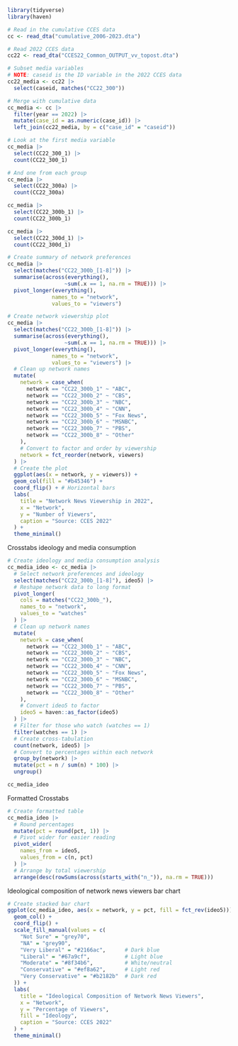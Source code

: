 ```r
library(tidyverse)
library(haven)
```


```r
# Read in the cumulative CCES data
cc <- read_dta("cumulative_2006-2023.dta")
```

```r
# Read 2022 CCES data
cc22 <- read_dta("CCES22_Common_OUTPUT_vv_topost.dta")
```

```r
# Subset media variables
# NOTE: caseid is the ID variable in the 2022 CCES data
cc22_media <- cc22 |>
  select(caseid, matches("CC22_300"))
```

```r
# Merge with cumulative data
cc_media <- cc |>
  filter(year == 2022) |>
  mutate(case_id = as.numeric(case_id)) |>
  left_join(cc22_media, by = c("case_id" = "caseid"))
```

```r
# Look at the first media variable
cc_media |> 
  select(CC22_300_1) |> 
  count(CC22_300_1)

# And one from each group
cc_media |> 
  select(CC22_300a) |> 
  count(CC22_300a)

cc_media |> 
  select(CC22_300b_1) |> 
  count(CC22_300b_1)

cc_media |> 
  select(CC22_300d_1) |> 
  count(CC22_300d_1)
```


```r
# Create summary of network preferences
cc_media |> 
  select(matches("CC22_300b_[1-8]")) |>
  summarise(across(everything(), 
                  ~sum(.x == 1, na.rm = TRUE))) |>
  pivot_longer(everything(), 
              names_to = "network",
              values_to = "viewers")
```

```r
# Create network viewership plot
cc_media |> 
  select(matches("CC22_300b_[1-8]")) |>
  summarise(across(everything(), 
                  ~sum(.x == 1, na.rm = TRUE))) |>
  pivot_longer(everything(), 
              names_to = "network",
              values_to = "viewers") |>
  # Clean up network names
  mutate(
    network = case_when(
      network == "CC22_300b_1" ~ "ABC",
      network == "CC22_300b_2" ~ "CBS",
      network == "CC22_300b_3" ~ "NBC",
      network == "CC22_300b_4" ~ "CNN",
      network == "CC22_300b_5" ~ "Fox News",
      network == "CC22_300b_6" ~ "MSNBC",
      network == "CC22_300b_7" ~ "PBS",
      network == "CC22_300b_8" ~ "Other"
    ),
    # Convert to factor and order by viewership
    network = fct_reorder(network, viewers)
  ) |>
  # Create the plot
  ggplot(aes(x = network, y = viewers)) +
  geom_col(fill = "#b45346") +
  coord_flip() + # Horizontal bars
  labs(
    title = "Network News Viewership in 2022",
    x = "Network",
    y = "Number of Viewers",
    caption = "Source: CCES 2022"
  ) +
  theme_minimal()
```


Crosstabs ideology and media consumption
```r
# Create ideology and media consumption analysis
cc_media_ideo <- cc_media |>
  # Select network preferences and ideology
  select(matches("CC22_300b_[1-8]"), ideo5) |>
  # Reshape network data to long format
  pivot_longer(
    cols = matches("CC22_300b_"),
    names_to = "network",
    values_to = "watches"
  ) |>
  # Clean up network names
  mutate(
    network = case_when(
      network == "CC22_300b_1" ~ "ABC",
      network == "CC22_300b_2" ~ "CBS",
      network == "CC22_300b_3" ~ "NBC",
      network == "CC22_300b_4" ~ "CNN",
      network == "CC22_300b_5" ~ "Fox News",
      network == "CC22_300b_6" ~ "MSNBC",
      network == "CC22_300b_7" ~ "PBS",
      network == "CC22_300b_8" ~ "Other"
    ),
    # Convert ideo5 to factor
    ideo5 = haven::as_factor(ideo5)
  ) |>
  # Filter for those who watch (watches == 1)
  filter(watches == 1) |>
  # Create cross-tabulation
  count(network, ideo5) |>
  # Convert to percentages within each network
  group_by(network) |>
  mutate(pct = n / sum(n) * 100) |>
  ungroup()

cc_media_ideo
```

Formatted Crosstabs
```r
# Create formatted table
cc_media_ideo |>
  # Round percentages
  mutate(pct = round(pct, 1)) |>
  # Pivot wider for easier reading
  pivot_wider(
    names_from = ideo5,
    values_from = c(n, pct)
  ) |>
  # Arrange by total viewership
  arrange(desc(rowSums(across(starts_with("n_")), na.rm = TRUE)))
```

Ideological composition of network news viewers bar chart
```r
# Create stacked bar chart
ggplot(cc_media_ideo, aes(x = network, y = pct, fill = fct_rev(ideo5))) +
  geom_col() +
  coord_flip() +
  scale_fill_manual(values = c(
    "Not Sure" = "grey70",
    "NA" = "grey90",
    "Very Liberal" = "#2166ac",      # Dark blue
    "Liberal" = "#67a9cf",           # Light blue
    "Moderate" = "#8f34b6",          # White/neutral
    "Conservative" = "#ef8a62",      # Light red
    "Very Conservative" = "#b2182b"  # Dark red
  )) +
  labs(
    title = "Ideological Composition of Network News Viewers",
    x = "Network",
    y = "Percentage of Viewers",
    fill = "Ideology",
    caption = "Source: CCES 2022"
  ) +
  theme_minimal()
```


